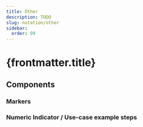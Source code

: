 ```yaml
---
title: Other
description: TODO
slug: notation/other
sidebar:
  order: 99
---
```



# {frontmatter.title}

## Components

### Markers
<LibraryComponent name="marker-ok" width={45}/>
<LibraryComponent name="marker-warn" width={45}/>
<LibraryComponent name="marker-info" width={45}/>
<LibraryComponent name="marker-critical" width={45}/>

### Numeric Indicator / Use-case example steps
<LibraryComponent name="numeric-indicator" width={45}/>

[//]: # (Numeric footnote indicators / Use-case example steps)

[//]: # (A new purple-coloured circular 'button'; 2 digits &#40;0..99&#41;)

[//]: # (No strict guidelines or purpose, but it can be useful to add, e.g.)

[//]: # (numbered indicators to add footnotes for specific details in the diagram)

[//]: # (outline process flow &#40;or orchestration&#41; steps to describe how a particular complex use case is handled by the topology and/or business logic)
